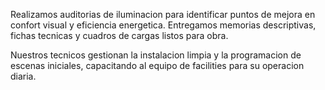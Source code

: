 ﻿---
slug: iluminacion-interior
familia: iluminacion
nombre: Iluminacion interior
resumen: Luminarias empotradas, lineales y decorativas LED para oficinas, retail y salud con control inteligente.
beneficios:
  - Diseno luminico personalizado con curvas fotometricas verificadas.
  - Temperaturas de color ajustables y soluciones circadianas.
  - Kits completos con drivers, sensores y programacion inicial.
especificaciones:
  - key: Flujo luminoso
    value: 600 - 6 000 lm por luminaria segun tipologia.
  - key: Temperatura de color
    value: 3000 K, 3500 K, 4000 K y tunable white 2700-6500 K.
  - key: Indice de deslumbramiento
    value: UGR < 19 para espacios de trabajo.
  - key: Vida util
    value: L80 B10 > 50 000 h.
  - key: Protocolos de control
    value: DALI 2, 0-10V, Casambi bluetooth, KNX.
aplicaciones:
  - Plantas abiertas y oficinas ejecutivas
  - Salas de juntas y directorios
  - Clinicas, laboratorios y areas limpias
  - Tiendas de moda y flagship stores
  - Espacios educativos y bibliotecas
descargas:
  - label: Portafolio iluminacion interior 2025
    href: /descargas/CATALOGO-SG-2025.pdf
usos:
  - interior
sectores:
  - oficinas
  - retail
  - salud
  - educacion
desempenos:
  - ignifugo
presupuesto: medio
imagenes:
  - src: /images/subfamilias/iluminacion-interior-1.jpg
    alt: Iluminacion lineal y decorativa en oficina corporativa
---

Realizamos auditorias de iluminacion para identificar puntos de mejora en confort visual y eficiencia energetica. Entregamos memorias descriptivas, fichas tecnicas y cuadros de cargas listos para obra.

Nuestros tecnicos gestionan la instalacion limpia y la programacion de escenas iniciales, capacitando al equipo de facilities para su operacion diaria.

